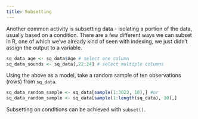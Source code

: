 ```yaml
---
title: Subsetting
---
```


Another common activity is subsetting data - isolating a portion of the data, usually based on a condition. There are a few different ways we can subset in R, one of which we've already kind of seen with indexing, we just didn't assign the output to a variable.

```r
sq_data_age <- sq_data$Age # select one column
sq_data_sounds <- sq_data[,22:24] # select multiple columns
```

<div class = 'exercise'>
Using the above as a model, take a random sample of ten observations (rows) from `sq_data`.
</div>

<div class = 'solution'>
```r
sq_data_random_sample <- sq_data[sample(1:3023, 10),] #or
sq_data_random_sample <- sq_data[sample(1:length(sq_data), 10),]
```
</div>

Subsetting on conditions can be achieved with `subset()`.